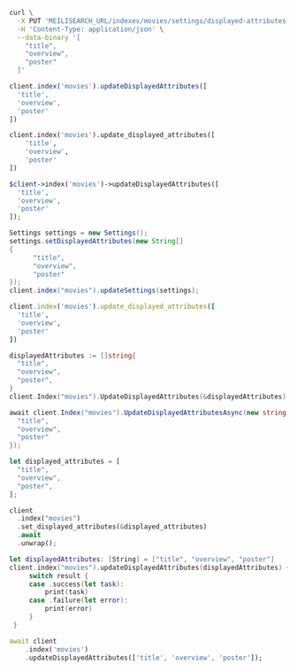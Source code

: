 <CodeGroup>

```bash cURL
curl \
  -X PUT 'MEILISEARCH_URL/indexes/movies/settings/displayed-attributes' \
  -H 'Content-Type: application/json' \
  --data-binary '[
    "title",
    "overview",
    "poster"
  ]'
```

```javascript JS
client.index('movies').updateDisplayedAttributes([
  'title',
  'overview',
  'poster'
])
```

```python Python
client.index('movies').update_displayed_attributes([
    'title',
    'overview',
    'poster'
])
```

```php PHP
$client->index('movies')->updateDisplayedAttributes([
  'title',
  'overview',
  'poster'
]);
```

```java Java
Settings settings = new Settings();
settings.setDisplayedAttributes(new String[]
{
      "title",
      "overview",
      "poster"
});
client.index("movies").updateSettings(settings);
```

```ruby Ruby
client.index('movies').update_displayed_attributes([
  'title',
  'overview',
  'poster'
])
```

```go Go
displayedAttributes := []string{
  "title",
  "overview",
  "poster",
}
client.Index("movies").UpdateDisplayedAttributes(&displayedAttributes)
```

```csharp C#
await client.Index("movies").UpdateDisplayedAttributesAsync(new string[] {
  "title",
  "overview",
  "poster"
});
```

```rust Rust
let displayed_attributes = [
  "title",
  "overview",
  "poster",
];

client
  .index("movies")
  .set_displayed_attributes(&displayed_attributes)
  .await
  .unwrap();
```

```swift Swift
let displayedAttributes: [String] = ["title", "overview", "poster"]
client.index("movies").updateDisplayedAttributes(displayedAttributes) { (result) in
     switch result {
     case .success(let task):
         print(task)
     case .failure(let error):
         print(error)
     }
 }
```

```dart Dart
await client
    .index('movies')
    .updateDisplayedAttributes(['title', 'overview', 'poster']);
```
</CodeGroup>